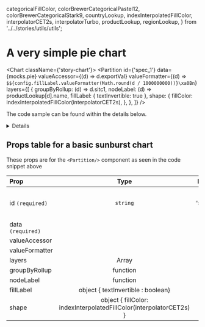   categoricalFillColor,
  colorBrewerCategoricalPastel12,
  colorBrewerCategoricalStark9,
  countryLookup,
  indexInterpolatedFillColor,
  interpolatorCET2s,
  interpolatorTurbo,
  productLookup,
  regionLookup,
} from '../../stories/utils/utils';

<Meta title="Types of charts/Sunburts/Basic pie chart" />

# A very simple pie chart 

<Chart className={'story-chart'}>
    <Partition
        id={'spec_1'}
        data={mocks.pie}
        valueAccessor={(d) => d.exportVal}
        valueFormatter={(d) => `$${config.fillLabel.valueFormatter(Math.round(d / 1000000000))}\xa0Bn`}
        layers={[
        {
            groupByRollup: (d) => d.sitc1,
            nodeLabel: (d) => productLookup[d].name,
            fillLabel: { textInvertible: true },
            shape: {
            fillColor: indexInterpolatedFillColor(interpolatorCET2s),
            },
        },
        ]}
    />
</Chart>

The code sample can be found within the details below. 

<details>

```js
<Chart className={'story-chart'}>
    <Partition
        id={'spec_1'}
        data={mocks.pie}
        valueAccessor={(d) => d.exportVal}
        valueFormatter={(d) => `$${config.fillLabel.valueFormatter(Math.round(d / 1000000000))}\xa0Bn`}
        layers={[
        {
            groupByRollup: (d) => d.sitc1,
            nodeLabel: (d) => productLookup[d].name,
            fillLabel: { textInvertible: true },
            shape: {
            fillColor: indexInterpolatedFillColor(interpolatorCET2s),
            },
        },
        ]}
    />
</Chart>
```
</details>

## Props table for a basic sunburst chart 

These props are for the `<Partition/>` component as seen in the code snippet above 

| Prop | Type | Default | Note |
|:------|:------:|:---------:|:------|
| id  `(required)` | `string` |  'spec_1' | The id of the spec |
| data `(required)` | |  | |
| valueAccessor |  | |  |
| valueFormatter| |  |  |
| layers | Array |  |  |
| groupByRollup| function | | |
| nodeLabel | function | | |
| fillLabel | object { textInvertible : boolean} | | |
| shape | object { fillColor: indexInterpolatedFillColor(interpolatorCET2s) }

